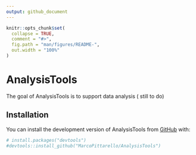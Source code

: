 ```yaml
---
output: github_document
---
```


<!-- README.md is generated from README.Rmd. Please edit that file -->

```r
knitr::opts_chunk$set(
  collapse = TRUE,
  comment = "#>",
  fig.path = "man/figures/README-",
  out.width = "100%"
)
```

# AnalysisTools

<!-- badges: start -->
<!-- badges: end -->

The goal of AnalysisTools is to support data analysis ( still to do)

## Installation

You can install the development version of AnalysisTools from [GitHub](https://github.com/) with:

``` r
# install.packages("devtools")
#devtools::install_github("MarcoPittarello/AnalysisTools")
```

